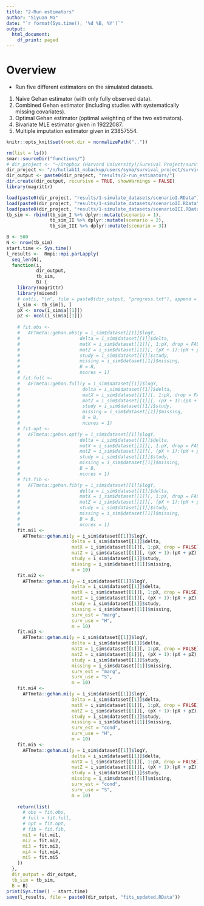 ```yaml
---
title: "2-Run estimators"
author: "Siyuan Ma"
date: "`r format(Sys.time(), '%d %B, %Y')`"
output:
  html_document:
    df_print: paged
---
```

# Overview
- Run five different estimators on the simulated datasets.
1. Naive Gehan estimator (with only fully observed data).
2. Combined Gehan estimator (including studies with systematically missing covariates).
3. Optimal Gehan estimator (optimal weighting of the two estimators).
4. Bivariate MLE estimator given in 19222087.
5. Multiple imputation estimator given in 23857554.
```r
knitr::opts_knit$set(root.dir = normalizePath(".."))
```
```r
rm(list = ls())
smar::sourceDir("functions/")
# dir_project <- "~/Dropbox (Harvard University)/Survival Project/survival_paper/"
dir_project <- "/n/hutlab11_nobackup/users/syma/survival_project/survival_paper/"
dir_output <- paste0(dir_project, "results/2-run_estimators/")
dir.create(dir_output, recursive = TRUE, showWarnings = FALSE)
library(magrittr)
```
```r
load(paste0(dir_project, "results/1-simulate_datasets/scenarioI.RData"))
load(paste0(dir_project, "results/1-simulate_datasets/scenarioII.RData"))
load(paste0(dir_project, "results/1-simulate_datasets/scenarioIII.RData"))
tb_sim <- rbind(tb_sim_I %>% dplyr::mutate(scenario = 1),
                tb_sim_II %>% dplyr::mutate(scenario = 2),
                tb_sim_III %>% dplyr::mutate(scenario = 3))
```
```r
B <- 500
N <- nrow(tb_sim)
start.time <- Sys.time()
l_results <-  Rmpi::mpi.parLapply(
  seq_len(N),
  function(i,
           dir_output,
           tb_sim,
           B) {
    library(magrittr)
    library(micemd)
    # cat(i, "\n", file = paste0(dir_output, "progress.txt"), append = TRUE)
    i_sim <- tb_sim[i, ]
    pX <- nrow(i_sim$a[[1]])
    pZ <- ncol(i_sim$a[[1]])
    
    # fit.obs <-
    #   AFTmeta::gehan.obs(y = i_sim$dataset[[1]]$logY,
    #                      delta = i_sim$dataset[[1]]$delta,
    #                      matX = i_sim$dataset[[1]][, 1:pX, drop = FALSE] %>% as.matrix,
    #                      matZ = i_sim$dataset[[1]][, (pX + 1):(pX + pZ), drop = FALSE] %>% as.matrix,
    #                      study = i_sim$dataset[[1]]$study,
    #                      missing = i_sim$dataset[[1]]$missing,
    #                      B = B,
    #                      ncores = 1)
    # fit.full <-
    #   AFTmeta::gehan.full(y = i_sim$dataset[[1]]$logY,
    #                       delta = i_sim$dataset[[1]]$delta,
    #                       matX = i_sim$dataset[[1]][, 1:pX, drop = FALSE] %>% as.matrix,
    #                       matZ = i_sim$dataset[[1]][, (pX + 1):(pX + pZ), drop = FALSE] %>% as.matrix,
    #                       study = i_sim$dataset[[1]]$study,
    #                       missing = i_sim$dataset[[1]]$missing,
    #                       B = B,
    #                       ncores = 1)
    # fit.opt <-
    #   AFTmeta::gehan.opt(y = i_sim$dataset[[1]]$logY,
    #                      delta = i_sim$dataset[[1]]$delta,
    #                      matX = i_sim$dataset[[1]][, 1:pX, drop = FALSE] %>% as.matrix,
    #                      matZ = i_sim$dataset[[1]][, (pX + 1):(pX + pZ), drop = FALSE] %>% as.matrix,
    #                      study = i_sim$dataset[[1]]$study,
    #                      missing = i_sim$dataset[[1]]$missing,
    #                      B = B,
    #                      ncores = 1)
    # fit.fib <- 
    #   AFTmeta::gehan.fib(y = i_sim$dataset[[1]]$logY,
    #                      delta = i_sim$dataset[[1]]$delta,
    #                      matX = i_sim$dataset[[1]][, 1:pX, drop = FALSE] %>% as.matrix,
    #                      matZ = i_sim$dataset[[1]][, (pX + 1):(pX + pZ), drop = FALSE] %>% as.matrix,
    #                      study = i_sim$dataset[[1]]$study,
    #                      missing = i_sim$dataset[[1]]$missing, 
    #                      B = B,
    #                      ncores = 1)
    fit.mi1 <-
      AFTmeta::gehan.mi(y = i_sim$dataset[[1]]$logY,
                        delta = i_sim$dataset[[1]]$delta,
                        matX = i_sim$dataset[[1]][, 1:pX, drop = FALSE] %>% as.matrix,
                        matZ = i_sim$dataset[[1]][, (pX + 1):(pX + pZ), drop = FALSE] %>% as.matrix,
                        study = i_sim$dataset[[1]]$study,
                        missing = i_sim$dataset[[1]]$missing,
                        m = 10) 
    fit.mi2 <-
      AFTmeta::gehan.mi(y = i_sim$dataset[[1]]$logY,
                        delta = i_sim$dataset[[1]]$delta,
                        matX = i_sim$dataset[[1]][, 1:pX, drop = FALSE] %>% as.matrix,
                        matZ = i_sim$dataset[[1]][, (pX + 1):(pX + pZ), drop = FALSE] %>% as.matrix,
                        study = i_sim$dataset[[1]]$study,
                        missing = i_sim$dataset[[1]]$missing,
                        surv_est = "marg",
                        surv_use = "H",
                        m = 10) 
    fit.mi3 <-
      AFTmeta::gehan.mi(y = i_sim$dataset[[1]]$logY,
                        delta = i_sim$dataset[[1]]$delta,
                        matX = i_sim$dataset[[1]][, 1:pX, drop = FALSE] %>% as.matrix,
                        matZ = i_sim$dataset[[1]][, (pX + 1):(pX + pZ), drop = FALSE] %>% as.matrix,
                        study = i_sim$dataset[[1]]$study,
                        missing = i_sim$dataset[[1]]$missing,
                        surv_est = "marg",
                        surv_use = "S",
                        m = 10) 
    fit.mi4 <-
      AFTmeta::gehan.mi(y = i_sim$dataset[[1]]$logY,
                        delta = i_sim$dataset[[1]]$delta,
                        matX = i_sim$dataset[[1]][, 1:pX, drop = FALSE] %>% as.matrix,
                        matZ = i_sim$dataset[[1]][, (pX + 1):(pX + pZ), drop = FALSE] %>% as.matrix,
                        study = i_sim$dataset[[1]]$study,
                        missing = i_sim$dataset[[1]]$missing,
                        surv_est = "cond",
                        surv_use = "H",
                        m = 10) 
    fit.mi5 <-
      AFTmeta::gehan.mi(y = i_sim$dataset[[1]]$logY,
                        delta = i_sim$dataset[[1]]$delta,
                        matX = i_sim$dataset[[1]][, 1:pX, drop = FALSE] %>% as.matrix,
                        matZ = i_sim$dataset[[1]][, (pX + 1):(pX + pZ), drop = FALSE] %>% as.matrix,
                        study = i_sim$dataset[[1]]$study,
                        missing = i_sim$dataset[[1]]$missing,
                        surv_est = "cond",
                        surv_use = "S",
                        m = 10) 
    
    return(list(
      # obs = fit.obs,
      # full = fit.full,
      # opt = fit.opt,
      # fib = fit.fib,
      mi1 = fit.mi1,
      mi2 = fit.mi2,
      mi3 = fit.mi3,
      mi4 = fit.mi4,
      mi5 = fit.mi5
    ))
  },
  dir_output = dir_output,
  tb_sim = tb_sim,
  B = B)
print(Sys.time() - start.time)
save(l_results, file = paste0(dir_output, "fits_updated.RData"))
```
